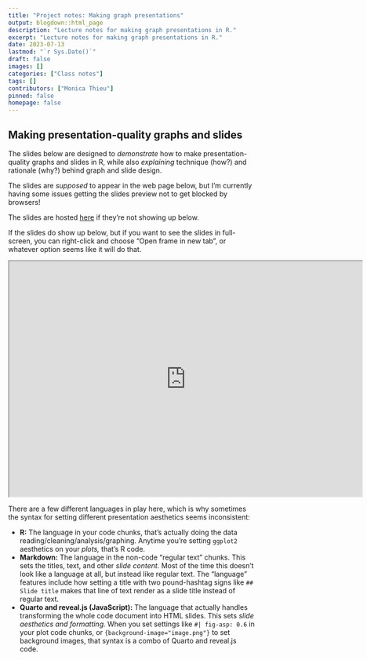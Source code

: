 ```yaml
---
title: "Project notes: Making graph presentations"
output: blogdown::html_page
description: "Lecture notes for making graph presentations in R."
excerpt: "Lecture notes for making graph presentations in R."
date: 2023-07-13
lastmod: "`r Sys.Date()`"
draft: false
images: []
categories: ["Class notes"]
tags: []
contributors: ["Monica Thieu"]
pinned: false
homepage: false
---
```


## Making presentation-quality graphs and slides

The slides below are designed to _demonstrate_ how to make presentation-quality graphs and slides in R, while also _explaining_ technique (how?) and rationale (why?) behind graph and slide design.

The slides are _supposed_ to appear in the web page below, but I'm currently having some issues getting the slides preview not to get blocked by browsers! 

The slides are hosted [here](https://monicathieu.quarto.pub/guide-to-presenting-graphs/) if they're not showing up below.

If the slides do show up below, but if you want to see the slides in full-screen, you can right-click and choose "Open frame in new tab", or whatever option seems like it will do that.

```{=html}
<iframe width="720" height="480" src="https://monicathieu.quarto.pub/guide-to-presenting-graphs/" title="Monica's guide to presenting graphs"></iframe>
```

There are a few different languages in play here, which is why sometimes the syntax for setting different presentation aesthetics seems inconsistent:

- **R:** The language in your code chunks, that's actually doing the data reading/cleaning/analysis/graphing. Anytime you're setting `ggplot2` aesthetics on your _plots,_ that's R code.
- **Markdown:** The language in the non-code "regular text" chunks. This sets the titles, text, and other _slide content._ Most of the time this doesn't look like a language at all, but instead like regular text. The "language" features include how setting a title with two pound-hashtag signs like `## Slide title` makes that line of text render as a slide title instead of regular text.
- **Quarto and reveal.js (JavaScript):** The language that actually handles transforming the whole code document into HTML slides. This sets _slide aesthetics and formatting._ When you set settings like `#| fig-asp: 0.6` in your plot code chunks, or `{background-image="image.png"}` to set background images, that syntax is a combo of Quarto and reveal.js code.
